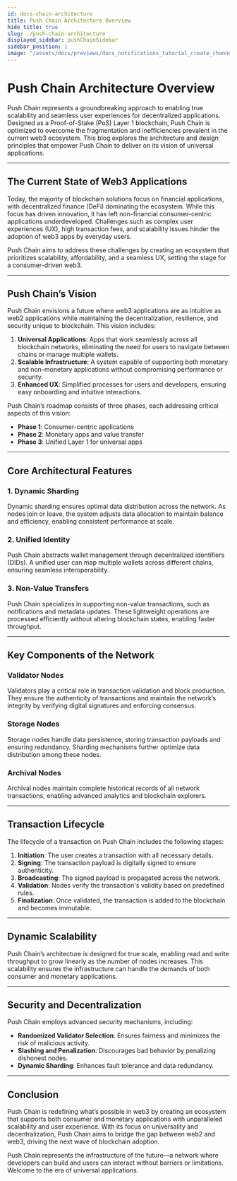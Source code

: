 ```yaml
---
id: docs-chain-architecture
title: Push Chain Architecture Overview
hide_title: true
slug: ./push-chain-architecture
displayed_sidebar: pushChainSidebar
sidebar_position: 1
image: "/assets/docs/previews/docs_notifications_tutorial_create_channel--creating_your_channel.png"
---
```


# Push Chain Architecture Overview

Push Chain represents a groundbreaking approach to enabling true scalability and seamless user experiences for decentralized applications. Designed as a Proof-of-Stake (PoS) Layer 1 blockchain, Push Chain is optimized to overcome the fragmentation and inefficiencies prevalent in the current web3 ecosystem. This blog explores the architecture and design principles that empower Push Chain to deliver on its vision of universal applications.

---

## **The Current State of Web3 Applications**

Today, the majority of blockchain solutions focus on financial applications, with decentralized finance (DeFi) dominating the ecosystem. While this focus has driven innovation, it has left non-financial consumer-centric applications underdeveloped. Challenges such as complex user experiences (UX), high transaction fees, and scalability issues hinder the adoption of web3 apps by everyday users.

Push Chain aims to address these challenges by creating an ecosystem that prioritizes scalability, affordability, and a seamless UX, setting the stage for a consumer-driven web3.

---

## **Push Chain’s Vision**

Push Chain envisions a future where web3 applications are as intuitive as web2 applications while maintaining the decentralization, resilience, and security unique to blockchain. This vision includes:

1. **Universal Applications**: Apps that work seamlessly across all blockchain networks, eliminating the need for users to navigate between chains or manage multiple wallets.
2. **Scalable Infrastructure**: A system capable of supporting both monetary and non-monetary applications without compromising performance or security.
3. **Enhanced UX**: Simplified processes for users and developers, ensuring easy onboarding and intuitive interactions.

Push Chain’s roadmap consists of three phases, each addressing critical aspects of this vision:
- **Phase 1**: Consumer-centric applications
- **Phase 2**: Monetary apps and value transfer
- **Phase 3**: Unified Layer 1 for universal apps

---

## **Core Architectural Features**

### **1. Dynamic Sharding**
Dynamic sharding ensures optimal data distribution across the network. As nodes join or leave, the system adjusts data allocation to maintain balance and efficiency, enabling consistent performance at scale.

### **2. Unified Identity**
Push Chain abstracts wallet management through decentralized identifiers (DIDs). A unified user can map multiple wallets across different chains, ensuring seamless interoperability.

### **3. Non-Value Transfers**
Push Chain specializes in supporting non-value transactions, such as notifications and metadata updates. These lightweight operations are processed efficiently without altering blockchain states, enabling faster throughput.

---

## **Key Components of the Network**

### **Validator Nodes**
Validators play a critical role in transaction validation and block production. They ensure the authenticity of transactions and maintain the network’s integrity by verifying digital signatures and enforcing consensus.

### **Storage Nodes**
Storage nodes handle data persistence, storing transaction payloads and ensuring redundancy. Sharding mechanisms further optimize data distribution among these nodes.

### **Archival Nodes**
Archival nodes maintain complete historical records of all network transactions, enabling advanced analytics and blockchain explorers.

---

## **Transaction Lifecycle**

The lifecycle of a transaction on Push Chain includes the following stages:
1. **Initiation**: The user creates a transaction with all necessary details.
2. **Signing**: The transaction payload is digitally signed to ensure authenticity.
3. **Broadcasting**: The signed payload is propagated across the network.
4. **Validation**: Nodes verify the transaction's validity based on predefined rules.
5. **Finalization**: Once validated, the transaction is added to the blockchain and becomes immutable.

---

## **Dynamic Scalability**

Push Chain’s architecture is designed for true scale, enabling read and write throughput to grow linearly as the number of nodes increases. This scalability ensures the infrastructure can handle the demands of both consumer and monetary applications.

---

## **Security and Decentralization**

Push Chain employs advanced security mechanisms, including:
- **Randomized Validator Selection**: Ensures fairness and minimizes the risk of malicious activity.
- **Slashing and Penalization**: Discourages bad behavior by penalizing dishonest nodes.
- **Dynamic Sharding**: Enhances fault tolerance and data redundancy.

---

## **Conclusion**

Push Chain is redefining what’s possible in web3 by creating an ecosystem that supports both consumer and monetary applications with unparalleled scalability and user experience. With its focus on universality and decentralization, Push Chain aims to bridge the gap between web2 and web3, driving the next wave of blockchain adoption.

Push Chain represents the infrastructure of the future—a network where developers can build and users can interact without barriers or limitations. Welcome to the era of universal applications.

